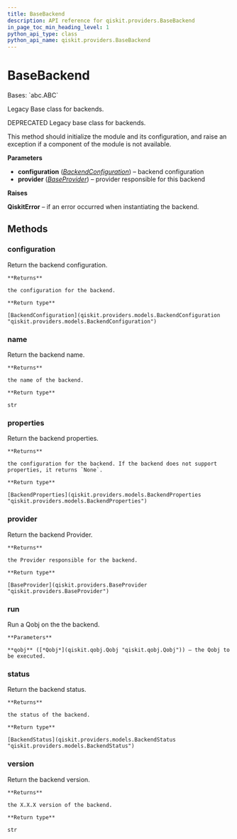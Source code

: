 ```yaml
---
title: BaseBackend
description: API reference for qiskit.providers.BaseBackend
in_page_toc_min_heading_level: 1
python_api_type: class
python_api_name: qiskit.providers.BaseBackend
---
```


# BaseBackend

<Class id="qiskit.providers.BaseBackend" isDedicatedPage={true} github="https://github.com/qiskit/qiskit/tree/stable/0.18/qiskit/providers/basebackend.py" signature="BaseBackend(configuration, provider=None)">
  Bases: `abc.ABC`

  Legacy Base class for backends.

  DEPRECATED Legacy base class for backends.

  This method should initialize the module and its configuration, and raise an exception if a component of the module is not available.

  **Parameters**

  *   **configuration** ([*BackendConfiguration*](qiskit.providers.models.BackendConfiguration "qiskit.providers.models.BackendConfiguration")) – backend configuration
  *   **provider** ([*BaseProvider*](qiskit.providers.BaseProvider "qiskit.providers.BaseProvider")) – provider responsible for this backend

  **Raises**

  **QiskitError** – if an error occurred when instantiating the backend.

  ## Methods

  ### configuration

  <Function id="qiskit.providers.BaseBackend.configuration" signature="BaseBackend.configuration()">
    Return the backend configuration.

    **Returns**

    the configuration for the backend.

    **Return type**

    [BackendConfiguration](qiskit.providers.models.BackendConfiguration "qiskit.providers.models.BackendConfiguration")
  </Function>

  ### name

  <Function id="qiskit.providers.BaseBackend.name" signature="BaseBackend.name()">
    Return the backend name.

    **Returns**

    the name of the backend.

    **Return type**

    str
  </Function>

  ### properties

  <Function id="qiskit.providers.BaseBackend.properties" signature="BaseBackend.properties()">
    Return the backend properties.

    **Returns**

    the configuration for the backend. If the backend does not support properties, it returns `None`.

    **Return type**

    [BackendProperties](qiskit.providers.models.BackendProperties "qiskit.providers.models.BackendProperties")
  </Function>

  ### provider

  <Function id="qiskit.providers.BaseBackend.provider" signature="BaseBackend.provider()">
    Return the backend Provider.

    **Returns**

    the Provider responsible for the backend.

    **Return type**

    [BaseProvider](qiskit.providers.BaseProvider "qiskit.providers.BaseProvider")
  </Function>

  ### run

  <Function id="qiskit.providers.BaseBackend.run" signature="abstract BaseBackend.run(qobj)">
    Run a Qobj on the the backend.

    **Parameters**

    **qobj** ([*Qobj*](qiskit.qobj.Qobj "qiskit.qobj.Qobj")) – the Qobj to be executed.
  </Function>

  ### status

  <Function id="qiskit.providers.BaseBackend.status" signature="BaseBackend.status()">
    Return the backend status.

    **Returns**

    the status of the backend.

    **Return type**

    [BackendStatus](qiskit.providers.models.BackendStatus "qiskit.providers.models.BackendStatus")
  </Function>

  ### version

  <Function id="qiskit.providers.BaseBackend.version" signature="BaseBackend.version()">
    Return the backend version.

    **Returns**

    the X.X.X version of the backend.

    **Return type**

    str
  </Function>
</Class>

